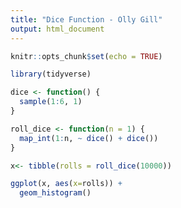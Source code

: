 ```yaml
---
title: "Dice Function - Olly Gill"
output: html_document
---
```


```r
knitr::opts_chunk$set(echo = TRUE)

library(tidyverse)
```

```r
dice <- function() {
  sample(1:6, 1)
}

roll_dice <- function(n = 1) {
  map_int(1:n, ~ dice() + dice())
}

x<- tibble(rolls = roll_dice(10000))

ggplot(x, aes(x=rolls)) +
  geom_histogram()
```

